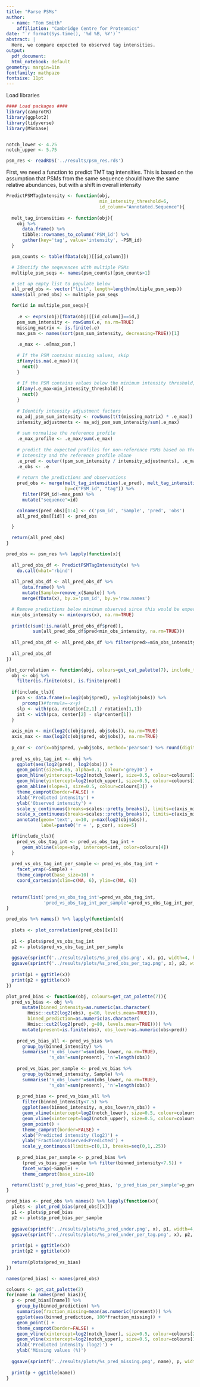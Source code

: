 ```yaml
---
title: "Parse PSMs"
author:
  - name: "Tom Smith"
    affiliation: "Cambridge Centre for Proteomics"
date: "`r format(Sys.time(), '%d %B, %Y')`"
abstract: | 
  Here, we compare expected to observed tag intensities.
output:
  pdf_document:
  html_notebook: default
geometry: margin=1in
fontfamily: mathpazo
fontsize: 11pt
---
```




Load libraries
```r

#### Load packages ####
library(camprotR)
library(ggplot2)
library(tidyverse)
library(MSnbase)


notch_lower <- 4.25
notch_upper <- 5.75
```

```r
psm_res <- readRDS('../results/psm_res.rds')
```

First, we need a function to predict TMT tag intensities. This is based on the assumption that PSMs from the same sequence should have the same relative abundances, but with a shift in overall intensity  
```r
PredictPSMTagIntensity <- function(obj,
                                   min_intensity_threshold=6,
                                   id_column="Annotated.Sequence"){
  
  melt_tag_intensities <- function(obj){
    obj %>%
      data.frame() %>%
      tibble::rownames_to_column('PSM_id') %>%
      gather(key='tag', value='intensity', -PSM_id)
  }

  psm_counts <- table(fData(obj)[[id_column]])

  # Identify the seqeuences with multiple PSMs
  multiple_psm_seqs <- names(psm_counts)[psm_counts>1]

  # set up empty list to populate below
  all_pred_obs <- vector("list", length=length(multiple_psm_seqs))
  names(all_pred_obs) <- multiple_psm_seqs

  for(id in multiple_psm_seqs){
    
    .e <- exprs(obj)[fData(obj)[[id_column]]==id,]
    psm_sum_intensity <- rowSums(.e, na.rm=TRUE)
    missing_matrix <- is.finite(.e)
    max_psm <- names(sort(psm_sum_intensity, decreasing=TRUE))[1]
    
    .e_max <- .e[max_psm,]
    
    # If the PSM contains missing values, skip
    if(any(is.na(.e_max))){
      next()
    }
    
    # If the PSM contains values below the minimum intensity threshold, skip
    if(any(.e_max<min_intensity_threshold)){
      next()
    }
    
    # Identify intensity adjustment factors
    na_adj_psm_sum_intensity <- rowSums(t(t(missing_matrix) * .e_max))
    intensity_adjustments <- na_adj_psm_sum_intensity/sum(.e_max)
    
    # sum normalise the reference profile
    .e_max_profile <- .e_max/sum(.e_max)
    
    # predict the expected profiles for non-reference PSMs based on their
    # intensity and the reference profile alone
    .e_pred <- outer((psm_sum_intensity / intensity_adjustments), .e_max_profile)
    .e_obs <- .e
    
    # return the predictions and observations
    pred_obs <- merge(melt_tag_intensities(.e_pred), melt_tag_intensities(.e_obs),
                      by=c("PSM_id", "tag")) %>%
      filter(PSM_id!=max_psm) %>%
      mutate("sequence"=id)

    colnames(pred_obs)[1:4] <- c('psm_id', 'Sample', 'pred', 'obs')
    all_pred_obs[[id]] <- pred_obs

  }

  return(all_pred_obs)
}
```


```r

pred_obs <- psm_res %>% lapply(function(x){
  
  all_pred_obs_df <- PredictPSMTagIntensity(x) %>%
    do.call(what='rbind')
  
  all_pred_obs_df <- all_pred_obs_df %>%
      data.frame() %>%
      mutate(Sample=remove_x(Sample)) %>%
      merge(fData(x), by.x='psm_id', by.y='row.names')

  # Remove predictions below minimum observed since this would be expected to be under the limit of detection
  min_obs_intensity <- min(exprs(x), na.rm=TRUE)
  
  print(c(sum(!is.na(all_pred_obs_df$pred)),
          sum(all_pred_obs_df$pred<min_obs_intensity, na.rm=TRUE)))
  
  all_pred_obs_df <- all_pred_obs_df %>% filter(pred>=min_obs_intensity)
  
  all_pred_obs_df
})
```

```r
plot_correlation <- function(obj, colours=get_cat_palette(7), include_tls=FALSE){
  obj <- obj %>%
    filter(is.finite(obs), is.finite(pred))
  
  if(include_tls){
    pca <- data.frame(x=log2(obj$pred), y=log2(obj$obs)) %>%
      prcomp()#formula=~x+y)
    slp <- with(pca, rotation[2,1] / rotation[1,1])
    int <- with(pca, center[2] - slp*center[1])
  }
  
  axis_min <- min(log2(c(obj$pred, obj$obs)), na.rm=TRUE)
  axis_max <- max(log2(c(obj$pred, obj$obs)), na.rm=TRUE)
  
  p_cor <- cor(x=obj$pred, y=obj$obs, method='pearson') %>% round(digits=3)
  
  pred_vs_obs_tag_int <- obj %>%
    ggplot(aes(log2(pred), log2(obs))) +
    geom_point(size=0.05, alpha=0.1, colour='grey30') +
    geom_hline(yintercept=log2(notch_lower), size=0.5, colour=colours[2], linetype=2) +
    geom_hline(yintercept=log2(notch_upper), size=0.5, colour=colours[1], linetype=2) +
    geom_abline(slope=1, size=0.5, colour=colours[3]) +
    theme_camprot(border=FALSE) +
    xlab('Predicted intensity') +
    ylab('Observed intensity') +
    scale_y_continuous(breaks=scales::pretty_breaks(), limits=c(axis_min, axis_max)) +
    scale_x_continuous(breaks=scales::pretty_breaks(), limits=c(axis_min, axis_max)) +
    annotate(geom='text', x=10, y=max(log2(obj$obs)),
             label=paste0('r = ', p_cor), size=5)

  if(include_tls){
    pred_vs_obs_tag_int <- pred_vs_obs_tag_int +
      geom_abline(slope=slp, intercept=int, color=colours[4])
  }
  
  pred_vs_obs_tag_int_per_sample <- pred_vs_obs_tag_int +
    facet_wrap(~Sample) +
    theme_camprot(base_size=10) +
    coord_cartesian(xlim=c(NA, 6), ylim=c(NA, 6))
    
  
  return(list('pred_vs_obs_tag_int'=pred_vs_obs_tag_int,
              'pred_vs_obs_tag_int_per_sample'=pred_vs_obs_tag_int_per_sample))
}
```

```r

pred_obs %>% names() %>% lapply(function(x){
  
  plots <- plot_correlation(pred_obs[[x]])
  
  p1 <- plots$pred_vs_obs_tag_int
  p2 <- plots$pred_vs_obs_tag_int_per_sample 
  
  ggsave(sprintf('../results/plots/%s_pred_obs.png', x), p1, width=4, height=4)
  ggsave(sprintf('../results/plots/%s_pred_obs_per_tag.png', x), p2, width=6, height=6)
  
  print(p1 + ggtitle(x))
  print(p2 + ggtitle(x))
})
```

```r
plot_pred_bias <- function(obj, colours=get_cat_palette(7)){
  pred_vs_bias <- obj %>%
      mutate(binned_intensity=as.numeric(as.character(
        Hmisc::cut2(log2(obs), g=80, levels.mean=TRUE))),
        binned_prediction=as.numeric(as.character(
        Hmisc::cut2(log2(pred), g=80, levels.mean=TRUE)))) %>%
      mutate(present=is.finite(obs), obs_lower=as.numeric(obs<pred))
    
    pred_vs_bias_all <- pred_vs_bias %>%
      group_by(binned_intensity) %>%
      summarise('n_obs_lower'=sum(obs_lower, na.rm=TRUE),
                'n_obs'=sum(present), 'n'=length(obs))
    
    pred_vs_bias_per_sample <- pred_vs_bias %>%
      group_by(binned_intensity, Sample) %>%
      summarise('n_obs_lower'=sum(obs_lower, na.rm=TRUE),
                'n_obs'=sum(present), 'n'=length(obs))
    
    p_pred_bias <- pred_vs_bias_all %>%
      filter(binned_intensity<7.5) %>%
      ggplot(aes(binned_intensity, n_obs_lower/n_obs)) +
      geom_vline(xintercept=log2(notch_lower), size=0.5, colour=colours[2], linetype=2) +
      geom_vline(xintercept=log2(notch_upper), size=0.5, colour=colours[1], linetype=2) +
      geom_point() +
      theme_camprot(border=FALSE) +
      xlab('Predicted intensity (log2)') +
      ylab('Fraction\nObserved<Predicted') +
      scale_y_continuous(limits=c(0,1), breaks=seq(0,1,.25))
    
    p_pred_bias_per_sample <- p_pred_bias %+%
      (pred_vs_bias_per_sample %>% filter(binned_intensity<7.5)) +
      facet_wrap(~Sample) +
      theme_camprot(base_size=10)

  return(list('p_pred_bias'=p_pred_bias, 'p_pred_bias_per_sample'=p_pred_bias_per_sample, 'pred_vs_bias'=pred_vs_bias))
}
```

```r
pred_bias <- pred_obs %>% names() %>% lapply(function(x){
  plots <- plot_pred_bias(pred_obs[[x]])
  p1 <- plots$p_pred_bias
  p2 <- plots$p_pred_bias_per_sample
  
  ggsave(sprintf('../results/plots/%s_pred_under.png', x), p1, width=4, height=4)
  ggsave(sprintf('../results/plots/%s_pred_under_per_tag.png', x), p2, width=6, height=6)
  
  print(p1 + ggtitle(x))
  print(p2 + ggtitle(x))
  
  return(plots$pred_vs_bias)
})

names(pred_bias) <- names(pred_obs)
```


```r
colours <- get_cat_palette(2)
for(name in names(pred_bias)){
  p <- pred_bias[[name]] %>%
    group_by(binned_prediction) %>%
    summarise(fraction_missing=mean(as.numeric(!present))) %>%
    ggplot(aes(binned_prediction, 100*fraction_missing)) +
    geom_point() +
    theme_camprot(border=FALSE) +
    geom_vline(xintercept=log2(notch_lower), size=0.5, colour=colours[2], linetype=2) +
    geom_vline(xintercept=log2(notch_upper), size=0.5, colour=colours[1], linetype=2) +
    xlab('Predicted intensity (log2)') +
    ylab('Missing values (%)')
  
  ggsave(sprintf('../results/plots/%s_pred_missing.png', name), p, width=4, height=4)
  
  print(p + ggtitle(name))
}
```



